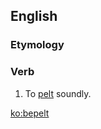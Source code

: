 ==English==

===Etymology===
{{prefix|be|pelt|lang=en}}

===Verb===
{{en-verb}}

# {{label|en|transitive}} To [[pelt]] soundly.

[[ko:bepelt]]